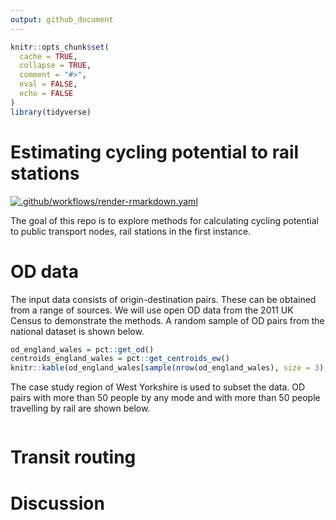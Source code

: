 ```yaml
---
output: github_document
---
```


<!-- README.md is generated from README.Rmd. Please edit that file -->

```r
knitr::opts_chunk$set(
  cache = TRUE,
  collapse = TRUE,
  comment = "#>",
  eval = FALSE,
  echo = FALSE
)
library(tidyverse)
```

# Estimating cycling potential to rail stations

<!-- badges: start -->
[![.github/workflows/render-rmarkdown.yaml](https://github.com/npct/rail/actions/workflows/render-rmarkdown.yaml/badge.svg)](https://github.com/npct/rail/actions/workflows/render-rmarkdown.yaml)
<!-- badges: end -->

The goal of this repo is to explore methods for calculating cycling potential to public transport nodes, rail stations in the first instance.

# OD data

The input data consists of origin-destination pairs.
These can be obtained from a range of sources.
We will use open OD data from the 2011 UK Census to demonstrate the methods.
A random sample of OD pairs from the national dataset is shown below.

```r
od_england_wales = pct::get_od()
centroids_england_wales = pct::get_centroids_ew()
knitr::kable(od_england_wales[sample(nrow(od_england_wales), size = 3), ])
```

The case study region of West Yorkshire is used to subset the data.
OD pairs with more than 50 people by any mode and with more than 50 people travelling by rail are shown below.

```r

```



# Transit routing

# Discussion
